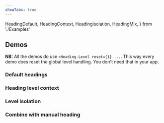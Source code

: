 ```yaml
---
showTabs: true
---
```


  HeadingDefault,
  HeadingContext,
  HeadingIsolation,
  HeadingMix,
} from './Examples'

## Demos

**NB:** All the demos do use `<Heading.Level reset={1} ...`. This way every demo does reset the global level handling. You don't need that in your app.

### Default headings

<HeadingDefault />

### Heading level context

<HeadingContext />

### Level isolation

<HeadingIsolation />

### Combine with manual heading

<HeadingMix />
